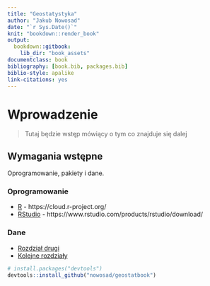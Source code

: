 ```yaml
--- 
title: "Geostatystyka"
author: "Jakub Nowosad"
date: "`r Sys.Date()`"
knit: "bookdown::render_book"
output:
  bookdown::gitbook:
    lib_dir: "book_assets"
documentclass: book
bibliography: [book.bib, packages.bib]
biblio-style: apalike
link-citations: yes
---
```


# Wprowadzenie

> Tutaj będzie wstęp mówiący o tym co znajduje się dalej

## Wymagania wstępne

Oprogramowanie, pakiety i dane.

### Oprogramowanie

- [R](www.r-project.org) - https://cloud.r-project.org/
- [RStudio](www.rstudio.com) - https://www.rstudio.com/products/rstudio/download/

### Dane

- [Rozdział drugi](link_do_spakowanego_repo)
- [Kolejne rozdziały](https://github.com/Nowosad/geostatbook)

```r
# install.packages("devtools")
devtools::install_github("nowosad/geostatbook")
```


